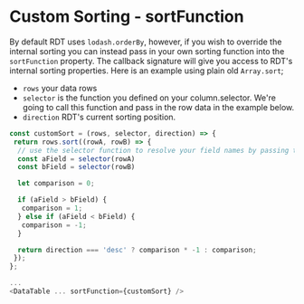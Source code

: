 
# Custom Sorting - sortFunction

By default RDT uses `lodash.orderBy`, however, if you wish to override the internal sorting you can instead pass in your own sorting function into the `sortFunction` property. The callback signature will give you access to RDT's internal sorting properties. Here is an example using plain old `Array.sort`;

- `rows` your data rows
- `selector` is the function you defined on your column.selector. We're going to call this function and pass in the row data in the example below.
- `direction` RDT's current sorting position.

```js
const customSort = (rows, selector, direction) => {
 return rows.sort((rowA, rowB) => {
  // use the selector function to resolve your field names by passing the sort comparitors
  const aField = selector(rowA)
  const bField = selector(rowB)

  let comparison = 0;

  if (aField > bField) {
   comparison = 1;
  } else if (aField < bField) {
   comparison = -1;
  }

  return direction === 'desc' ? comparison * -1 : comparison;
 });
};

...
<DataTable ... sortFunction={customSort} />
```

<Canvas>
	<Story id="sorting-custom-sort--custom-sort" />
</Canvas>
